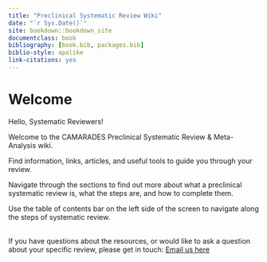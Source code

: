 ```yaml
--- 
title: "Preclinical Systematic Review Wiki"
date: "`r Sys.Date()`"
site: bookdown::bookdown_site
documentclass: book
bibliography: [book.bib, packages.bib]
biblio-style: apalike
link-citations: yes
---
```


# Welcome

Hello, Systematic Reviewers!

Welcome to the CAMARADES Preclinical Systematic Review & Meta-Analysis wiki. 

Find information, links, articles, and useful tools to guide you through your review. 
<br>

Navigate through the sections to find out more about what a preclinical systematic review is, what the steps are, and how to complete them.
<br>

Use the table of contents bar on the left side of the screen to navigate along the steps of systematic review. 

<br>
If you have questions about the resources, or would like to ask a question about your specific review, please get in touch: 
[Email us here](mailto:CAMARADES.berlin@charite.de)
